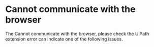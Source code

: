 ﻿# Cannot communicate with the browser

The Cannot communicate with the browser, please check the UiPath extension
        error can indicate one of the following issues.
